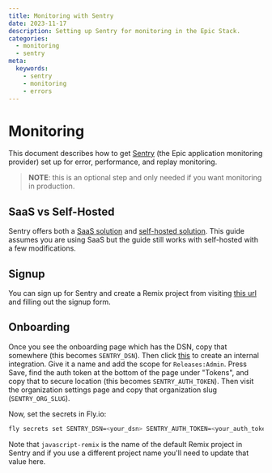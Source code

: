 ```yaml
---
title: Monitoring with Sentry
date: 2023-11-17
description: Setting up Sentry for monitoring in the Epic Stack.
categories:
  - monitoring
  - sentry
meta:
  keywords:
    - sentry
    - monitoring
    - errors
---
```


# Monitoring

This document describes how to get [Sentry](https://sentry.io/) (the Epic
application monitoring provider) set up for error, performance, and replay
monitoring.

> **NOTE**: this is an optional step and only needed if you want monitoring in
> production.

## SaaS vs Self-Hosted

Sentry offers both a [SaaS solution](https://sentry.io/) and
[self-hosted solution](https://develop.sentry.dev/self-hosted/). This guide
assumes you are using SaaS but the guide still works with self-hosted with a few
modifications.

## Signup

You can sign up for Sentry and create a Remix project from visiting
[this url](https://sentry.io/signup/?project_platform=javascript-remix) and
filling out the signup form.

## Onboarding

Once you see the onboarding page which has the DSN, copy that somewhere (this
becomes `SENTRY_DSN`). Then click
[this](https://sentry.io/orgredirect/settings/:orgslug/developer-settings/new-internal/)
to create an internal integration. Give it a name and add the scope for
`Releases:Admin`. Press Save, find the auth token at the bottom of the page
under "Tokens", and copy that to secure location (this becomes
`SENTRY_AUTH_TOKEN`). Then visit the organization settings page and copy that
organization slug (`SENTRY_ORG_SLUG`).

Now, set the secrets in Fly.io:

```sh
fly secrets set SENTRY_DSN=<your_dsn> SENTRY_AUTH_TOKEN=<your_auth_token> SENTRY_ORG=<your_org_slug> SENTRY_PROJECT=javascript-remix
```

Note that `javascript-remix` is the name of the default Remix project in Sentry
and if you use a different project name you'll need to update that value here.
